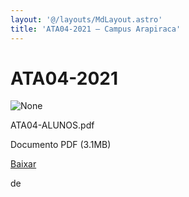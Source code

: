 ```yaml
---
layout: '@/layouts/MdLayout.astro'
title: 'ATA04-2021 — Campus Arapiraca'
---
```




ATA04-2021
==========










<Image src="https://arapiraca.ufal.br/graduacao/ciencia-da-computacao/documentos/atas-do-colegiado-e-nde/nde/ata04-alunos.pdf/%2b%2bplone%2b%2bufalprofile/imgs/file-icon.png" alt="None" inferSize />

 ATA04-ALUNOS.pdf  

 Documento PDF
 (3.1MB)
 

[Baixar](%40%40download/file/ATA04-ALUNOS.pdf)























 de 












